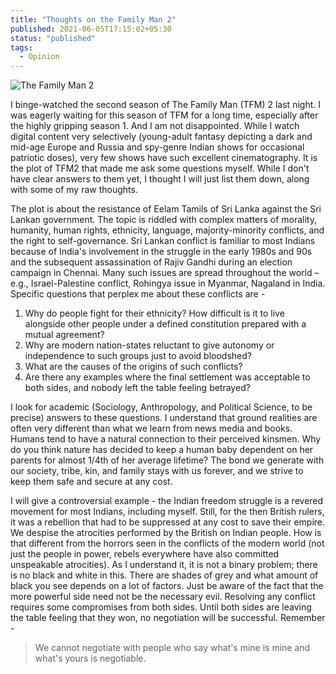 ```yaml
---
title: "Thoughts on the Family Man 2"
published: 2021-06-05T17:15:02+05:30
status: "published"
tags:
  - Opinion
---
```


![The Family Man 2](/images/posts/thoughts-on-the-family-man-2/the-family-man-2-cover.jpg "The Family Man 2")

I binge-watched the second season of The Family Man (TFM) 2 last night. I was
eagerly waiting for this season of TFM for a long time, especially after the
highly gripping season 1. And I am not disappointed. While I watch digital
content very selectively (young-adult fantasy depicting a dark and mid-age
Europe and Russia and spy-genre Indian shows for occasional patriotic doses),
very few shows have such excellent cinematography. It is the plot of TFM2 that
made me ask some questions myself. While I don't have clear answers to them yet,
I thought I will just list them down, along with some of my raw thoughts.

The plot is about the resistance of Eelam Tamils of Sri Lanka against the Sri
Lankan government. The topic is riddled with complex matters of morality,
humanity, human rights, ethnicity, language, majority-minority conflicts, and
the right to self-governance. Sri Lankan conflict is familiar to most Indians
because of India's involvement in the struggle in the early 1980s and 90s and
the subsequent assassination of Rajiv Gandhi during an election campaign in
Chennai. Many such issues are spread throughout the world – e.g.,
Israel-Palestine conflict, Rohingya issue in Myanmar, Nagaland in India.
Specific questions that perplex me about these conflicts are -

1. Why do people fight for their ethnicity? How difficult is it to live
   alongside other people under a defined constitution prepared with a mutual
   agreement?
2. Why are modern nation-states reluctant to give autonomy or independence to
   such groups just to avoid bloodshed?
3. What are the causes of the origins of such conflicts?
4. Are there any examples where the final settlement was acceptable to both
   sides, and nobody left the table feeling betrayed?

I look for academic (Sociology, Anthropology, and Political Science, to be
precise) answers to these questions. I understand that ground realities are
often very different than what we learn from news media and books. Humans tend
to have a natural connection to their perceived kinsmen. Why do you think nature
has decided to keep a human baby dependent on her parents for almost 1/4th of
her average lifetime? The bond we generate with our society, tribe, kin, and
family stays with us forever, and we strive to keep them safe and secure at any
cost.

I will give a controversial example - the Indian freedom struggle is a revered
movement for most Indians, including myself. Still, for the then British rulers,
it was a rebellion that had to be suppressed at any cost to save their empire.
We despise the atrocities performed by the British on Indian people. How is that
different from the horrors seen in the conflicts of the modern world (not just
the people in power, rebels everywhere have also committed unspeakable
atrocities). As I understand it, it is not a binary problem; there is no black
and white in this. There are shades of grey and what amount of black you see
depends on a lot of factors. Just be aware of the fact that the more powerful
side need not be the necessary evil. Resolving any conflict requires some
compromises from both sides. Until both sides are leaving the table feeling that
they won, no negotiation will be successful. Remember -

> We cannot negotiate with people who say what's mine is mine and what's yours is negotiable.
